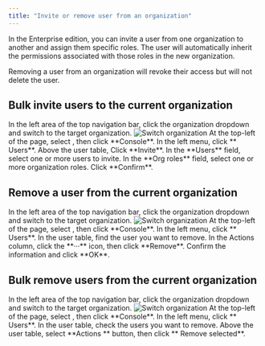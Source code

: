 ```yaml
---
title: "Invite or remove user from an organization"
---
```


In the Enterprise edition, you can invite a user from one organization to another and assign them specific roles. The user will automatically inherit the permissions associated with those roles in the new organization.

Removing a user from an organization will revoke their access but will not delete the user.

## Bulk invite users to the current organization

<Steps>

<Step>
In the left area of the top navigation bar, click the organization dropdown and switch to the target organization.

<Frame>
<img src="/images/docs/navs/switch-org.png" alt="Switch organization" />
</Frame>
</Step>

<Step>
At the top-left of the page, select <Icon icon="arrow-left-right" />, then click <Icon icon="desktop" /> **Console**.
</Step>

<Step>
In the left menu, click **<Icon icon="user" /> Users**.
</Step>

<Step>
Above the user table, Click **Invite**.
</Step>

<Step>
In the **Users** field, select one or more users to invite.
</Step>

<Step>
In the **Org roles** field, select one or more organization roles.
</Step>

<Step>
Click **Confirm**.
</Step>

</Steps>

## Remove a user from the current organization

<Steps>

<Step>
In the left area of the top navigation bar, click the organization dropdown and switch to the target organization.

<Frame>
<img src="/images/docs/navs/switch-org.png" alt="Switch organization" />
</Frame>
</Step>

<Step>
At the top-left of the page, select <Icon icon="bars" />, then click <Icon icon="desktop" /> **Console**.
</Step>

<Step>
In the left menu, click **<Icon icon="user" /> Users**.
</Step>

<Step>
In the user table, find the user you want to remove.
</Step>

<Step>
In the Actions column, click the **···** icon, then click **Remove**.
</Step>

<Step>
Confirm the information and click **OK**.
</Step>

</Steps>

## Bulk remove users from the current organization

<Steps>

<Step>
In the left area of the top navigation bar, click the organization dropdown and switch to the target organization.

<Frame>
<img src="/images/docs/navs/switch-org.png" alt="Switch organization" />
</Frame>
</Step>

<Step>
At the top-left of the page, select <Icon icon="bars" />, then click <Icon icon="desktop" /> **Console**.
</Step>

<Step>
In the left menu, click **<Icon icon="user" /> Users**.
</Step>

<Step>
In the user table, check the users you want to remove.
</Step>

<Step>
Above the user table, select **Actions <Icon icon="chevron-down" />** button, then click **<Icon icon="minus-circle" /> Remove selected**.
</Step>

</Steps>